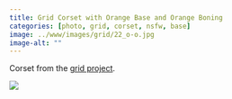 ```yaml
---
title: Grid Corset with Orange Base and Orange Boning
categories: [photo, grid, corset, nsfw, base]
image: ../www/images/grid/22_o-o.jpg
image-alt: ""
---
```


Corset from the [grid project](/posts/2025-01-27_grid-project.html).

![](../www/images/grid/22_o-o.jpg)

